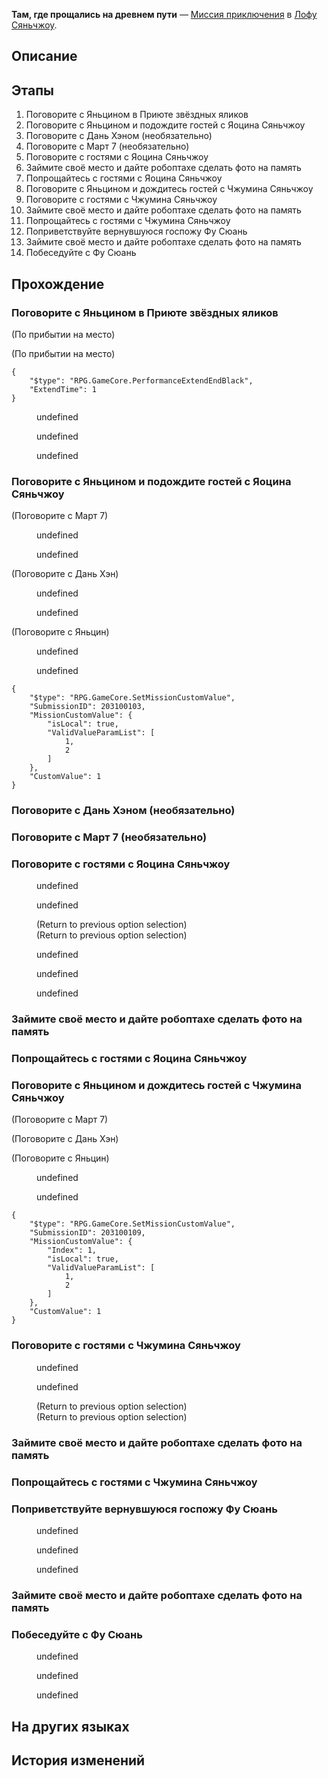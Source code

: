 {{Дополнить|Диалоги.}}
{{Миссия Инфобокс
|id              = 2031001
|Название        = 
|Изображение     = Миссия Освоения Там, где прощались на древнем пути.png
|Тип             = Миссия приключения
|События         = 
|Глава           = 
|Условия         = Завершена [[Миссия приключения]] ''[[Хотя аплодисменты стихли V]]''
|Персонажи       = Дань Хэн; Линша; Март 7; Моцзэ; Первопроходец; Фу Сюань; Фэйсяо; Хуайянь; Цзяоцю; Юньли; Яньцин; Яньцин и Дань Хэн
|СтартЛокация    = [[Лофу Сяньчжоу]] — [[Центральная гавань Приюта звёздных яликов]]
|Локации         = Центральная гавань Приюта звёздных яликов
|Предыдущая      = Хотя аплодисменты стихли V
|Следующая       = 
|Награды         = Звёздный нефрит*30; Путеводитель путешественника*2; Утраченный кристалл*2; Strale*25; Кредиты*30 000
}}
'''Там, где прощались на древнем пути''' — [[Миссия приключения]] в [[Лофу Сяньчжоу]].

==Описание==
{{Описание|<!--официальное описание из Перекрёстка судеб-->}}

==Этапы==
# Поговорите с Яньцином в Приюте звёздных яликов
# Поговорите с Яньцином и подождите гостей с Яоцина Сяньчжоу
# Поговорите с Дань Хэном (необязательно)
# Поговорите с Март 7 (необязательно)
# Поговорите с гостями с Яоцина Сяньчжоу
# Займите своё место и дайте робоптахе сделать фото на память
# Попрощайтесь с гостями с Яоцина Сяньчжоу
# Поговорите с Яньцином и дождитесь гостей с Чжумина Сяньчжоу
# Поговорите с гостями с Чжумина Сяньчжоу
# Займите своё место и дайте робоптахе сделать фото на память
# Попрощайтесь с гостями с Чжумина Сяньчжоу
# Поприветствуйте вернувшуюся госпожу Фу Сюань
# Займите своё место и дайте робоптахе сделать фото на память
# Побеседуйте с Фу Сюань

==Прохождение==
{{Дополнить}}

{{Диалог Конец}}

===Поговорите с Яньцином в Приюте звёздных яликов===
{{Описание миссии|локация=Центральная гавань Приюта звёздных яликов|Хотя не всё было гладко, Церемония боевых искусств успешно завершилась.<br />Яньцин хочет лично поблагодарить экипаж экспресса. Стоит пойти встретиться с ним.<br />Кстати говоря, он предложил научить Март фехтованию, так что со стороны Звёздного экспресса будет правильно поблагодарить его в ответ.}}
{{Диалог Начало}}
;(По прибытии на место)

;(По прибытии на место)
<pre>{
	"$type": "RPG.GameCore.PerformanceExtendEndBlack",
	"ExtendTime": 1
}</pre>
:{{tx}}
<!--Unknown TalkSentence: 203090001-->
:{{Диалог|Стрелка}} undefined
:<!--Unknown TalkSentence: 203090003-->
:<!--Unknown TalkSentence: 203090004-->
:<!--Unknown TalkSentence: 203090005-->
:<!--Unknown TalkSentence: 203090006-->
:<!--Unknown TalkSentence: 203090007-->
:<!--Unknown TalkSentence: 203090008-->
:<!--Unknown TalkSentence: 203090009-->
:<!--Unknown TalkSentence: 203090010-->
:{{Диалог|Стрелка}} undefined
:<!--Unknown TalkSentence: 203090005-->
:<!--Unknown TalkSentence: 203090006-->
:<!--Unknown TalkSentence: 203090007-->
:<!--Unknown TalkSentence: 203090008-->
:<!--Unknown TalkSentence: 203090009-->
:<!--Unknown TalkSentence: 203090010-->
:{{Диалог|Стрелка}} undefined
:<!--Unknown TalkSentence: 203090007-->
:<!--Unknown TalkSentence: 203090008-->
:<!--Unknown TalkSentence: 203090009-->
:<!--Unknown TalkSentence: 203090010-->
<!--Unknown TalkSentence: 203090007-->
<!--Unknown TalkSentence: 203090008-->
<!--Unknown TalkSentence: 203090009-->
<!--Unknown TalkSentence: 203090010-->
{{Диалог Конец}}

===Поговорите с Яньцином и подождите гостей с Яоцина Сяньчжоу===
{{Описание миссии|локация=Центральная гавань Приюта звёздных яликов|Хотя не всё было гладко, Церемония боевых искусств успешно завершилась.<br />Март предлагает пойти вместе с Яньцином, чтобы попрощаться с гостями с других кораблей Сяньчжоу, и Яньцин выражает схожие желания. Почему бы вам не проводить отбывающих гостей вместе с Яньцином?}}
{{Диалог Начало}}

;(Поговорите с Март 7)
<!--Unknown TalkSentence: 203090201-->
<!--Unknown TalkSentence: 203090202-->
:{{Диалог|Стрелка}} undefined
:{{Диалог|Стрелка}} undefined
<!--Unknown TalkSentence: 203090204-->

;(Поговорите с Дань Хэн)
<!--Unknown TalkSentence: 203090101-->
<!--Unknown TalkSentence: 203090102-->
:{{Диалог|Стрелка}} undefined
:{{Диалог|Стрелка}} undefined
<!--Unknown TalkSentence: 203090104-->
<!--Unknown TalkSentence: 203090107-->

;(Поговорите с Яньцин)
<!--Unknown TalkSentence: 203090301-->
:{{Диалог|Стрелка}} undefined
:{{Диалог|Выход}} undefined
<pre>{
	"$type": "RPG.GameCore.SetMissionCustomValue",
	"SubmissionID": 203100103,
	"MissionCustomValue": {
		"isLocal": true,
		"ValidValueParamList": [
			1,
			2
		]
	},
	"CustomValue": 1
}</pre>

{{Диалог Конец}}

===Поговорите с Дань Хэном (необязательно)===
{{Диалог Начало}}
{{Диалог Конец}}

===Поговорите с Март 7 (необязательно)===
{{Диалог Начало}}
{{Диалог Конец}}

===Поговорите с гостями с Яоцина Сяньчжоу===
{{Описание миссии|локация=Центральная гавань Приюта звёздных яликов|Март предложила пойти вместе с Яньцином, чтобы попрощаться со всеми гостями с других кораблей Сяньчжоу.<br />Генерал Фэйсяо, целитель Цзяоцю и какой-то чудак с перьями... Кхм, в смысле теневой страж Моцзэ... все явились и вели себя учтиво. Они готовятся к возвращению на Яоцин Сяньчжоу. К счастью, вы смогли увидеть их ещё раз перед отлётом.<br />И даже не думай о содовой сое, Март!}}
{{Диалог Начало}}
<!--Unknown TalkSentence: 203090401-->
<!--Unknown TalkSentence: 203090402-->
<!--Unknown TalkSentence: 203090403-->
<!--Unknown TalkSentence: 203090404-->
:{{Диалог|Стрелка}} undefined
:<!--Unknown TalkSentence: 203090417-->
::{{tx}}
:{{Диалог|Стрелка}} undefined
:<!--Unknown TalkSentence: 203090407-->
:<!--Unknown TalkSentence: 203090408-->
:;(Return to previous option selection)
:;(Return to previous option selection)
<!--Unknown TalkSentence: 203091401-->
<!--Unknown TalkSentence: 203091402-->
<!--Unknown TalkSentence: 203091403-->
:{{Диалог|Стрелка}} undefined
:<!--Unknown TalkSentence: 203091405-->
:<!--Unknown TalkSentence: 203091406-->
:<!--Unknown TalkSentence: 203091407-->
:<!--Unknown TalkSentence: 203091408-->
:<!--Unknown TalkSentence: 203091409-->
:<!--Unknown TalkSentence: 203091410-->
:<!--Unknown TalkSentence: 203091411-->
::{{tx}}
:{{Диалог|Стрелка}} undefined
:<!--Unknown TalkSentence: 203091407-->
:<!--Unknown TalkSentence: 203091408-->
:<!--Unknown TalkSentence: 203091409-->
:<!--Unknown TalkSentence: 203091410-->
:<!--Unknown TalkSentence: 203091411-->
::{{tx}}
:{{Диалог|Стрелка}} undefined
:<!--Unknown TalkSentence: 203091410-->
:<!--Unknown TalkSentence: 203091411-->
::{{tx}}
<!--Unknown TalkSentence: 203091410-->
<!--Unknown TalkSentence: 203091411-->
:{{tx}}
{{Диалог Конец}}

===Займите своё место и дайте робоптахе сделать фото на память===
{{Описание миссии|локация=Центральная гавань Приюта звёздных яликов|Март предложила пойти вместе с Яньцином, чтобы попрощаться со всеми гостями с других кораблей Сяньчжоу.<br />Если не знаете, какую позу принять для фото, можно засунуть руку в карман... Тьфу. К чему эти формальности.}}
{{Диалог Начало}}

{{Диалог Конец}}

===Попрощайтесь с гостями с Яоцина Сяньчжоу===
{{Описание миссии|локация=Центральная гавань Приюта звёздных яликов|Март предложила пойти вместе с Яньцином, чтобы попрощаться со всеми гостями с других кораблей Сяньчжоу.<br />Генерал Фэйсяо, целитель Цзяоцю и чудак с перьями... Кхм, в смысле теневой страж Моцзэ... все явились и вели себя учтиво. Они готовятся к возвращению на Яоцин Сяньчжоу. К счастью, вы смогли увидеть их ещё раз перед отлётом.<br />Даже если вас разделяют бескрайние небеса, вы твёрдо верите, что встретитесь снова.}}
{{Диалог Начало}}

{{Диалог Конец}}

===Поговорите с Яньцином и дождитесь гостей с Чжумина Сяньчжоу===
{{Описание миссии|локация=Центральная гавань Приюта звёздных яликов|Март предложила пойти вместе с Яньцином, чтобы попрощаться со всеми гостями с других кораблей Сяньчжоу.<br />Пришло время попрощаться с гостями с Чжумина Сяньчжоу.}}
{{Диалог Начало}}

;(Поговорите с Март 7)
<!--Unknown TalkSentence: 203090701-->

;(Поговорите с Дань Хэн)
<!--Unknown TalkSentence: 203090601-->

;(Поговорите с Яньцин)
<!--Unknown TalkSentence: 203090801-->
:{{Диалог|Стрелка}} undefined
:{{Диалог|Выход}} undefined
<pre>{
	"$type": "RPG.GameCore.SetMissionCustomValue",
	"SubmissionID": 203100109,
	"MissionCustomValue": {
		"Index": 1,
		"isLocal": true,
		"ValidValueParamList": [
			1,
			2
		]
	},
	"CustomValue": 1
}</pre>

{{Диалог Конец}}

===Поговорите с гостями с Чжумина Сяньчжоу===
{{Описание миссии|локация=Центральная гавань Приюта звёздных яликов|Март предложила пойти вместе с Яньцином, чтобы попрощаться со всеми гостями с других кораблей Сяньчжоу.<br />Генерал Хуайянь и госпожа Юньли с Чжумина Сяньчжоу прибыли в порт. Кажется, и госпожа Линша тоже тут... Таких эмоций люди ждут от подобающего прощания.<br />Не забудь свой меч, Яньцин!}}
{{Диалог Начало}}
<!--Unknown TalkSentence: 203090901-->
<!--Unknown TalkSentence: 203090902-->
<!--Unknown TalkSentence: 203090903-->
<!--Unknown TalkSentence: 203090904-->
:{{Диалог|Стрелка}} undefined
:<!--Unknown TalkSentence: 203090914-->
:<!--Unknown TalkSentence: 203090915-->
:<!--Unknown TalkSentence: 203090916-->
:<!--Unknown TalkSentence: 203090917-->
:<!--Unknown TalkSentence: 203090918-->
:<!--Unknown TalkSentence: 203090919-->
:<!--Unknown TalkSentence: 203090920-->
:{{Диалог|Стрелка}} undefined
:<!--Unknown TalkSentence: 203090907-->
:<!--Unknown TalkSentence: 203090908-->
:;(Return to previous option selection)
:;(Return to previous option selection)
<!--Unknown TalkSentence: 203090919-->
<!--Unknown TalkSentence: 203090920-->
{{Диалог Конец}}

===Займите своё место и дайте робоптахе сделать фото на память===
{{Описание миссии|локация=Центральная гавань Приюта звёздных яликов|Март предложила пойти вместе с Яньцином, чтобы попрощаться со всеми гостями с других кораблей Сяньчжоу.<br />Если не знаете, какую позу принять для фото, можно засунуть руку в карман... Тьфу. К чему эти формальности.}}
{{Диалог Начало}}

{{Диалог Конец}}

===Попрощайтесь с гостями с Чжумина Сяньчжоу===
{{Описание миссии|локация=Центральная гавань Приюта звёздных яликов|Март предложила пойти вместе с Яньцином, чтобы попрощаться со всеми гостями с других кораблей Сяньчжоу.<br />Генерал Хуайянь и госпожа Юньли с Чжумина Сяньчжоу прибыли в порт. Кажется, и госпожа Линша тоже тут...<br />Даже если вас разделяют бескрайние небеса, вы твёрдо верите, что встретитесь снова.}}
{{Диалог Начало}}

{{Диалог Конец}}

===Поприветствуйте вернувшуюся госпожу Фу Сюань===
{{Описание миссии|локация=Центральная гавань Приюта звёздных яликов|Угадайте, кто вернулся? Это же Верховная провидица Фу Сюань!<br />Но в самом деле, а кто-то помнил, что Фу Сюань была в командировке?<br />Что ж, похоже, чувство времени вас не подвело. Обязательно поздравьте Фу Сюань с триумфальным возвращением}}
{{Диалог Начало}}
:{{tx}}
<!--Unknown TalkSentence: 203091101-->
:{{Диалог|Стрелка}} undefined
:<!--Unknown TalkSentence: 203091103-->
:<!--Unknown TalkSentence: 203091104-->
:<!--Unknown TalkSentence: 203091105-->
:<!--Unknown TalkSentence: 203091106-->
:<!--Unknown TalkSentence: 203091107-->
:<!--Unknown TalkSentence: 203091108-->
:<!--Unknown TalkSentence: 203091109-->
:<!--Unknown TalkSentence: 203091110-->
:<!--Unknown TalkSentence: 203091111-->
:{{Диалог|Стрелка}} undefined
:<!--Unknown TalkSentence: 203091105-->
:<!--Unknown TalkSentence: 203091106-->
:<!--Unknown TalkSentence: 203091107-->
:<!--Unknown TalkSentence: 203091108-->
:<!--Unknown TalkSentence: 203091109-->
:<!--Unknown TalkSentence: 203091110-->
:<!--Unknown TalkSentence: 203091111-->
:{{Диалог|Стрелка}} undefined
:<!--Unknown TalkSentence: 203091107-->
:<!--Unknown TalkSentence: 203091108-->
:<!--Unknown TalkSentence: 203091109-->
:<!--Unknown TalkSentence: 203091110-->
:<!--Unknown TalkSentence: 203091111-->
<!--Unknown TalkSentence: 203091107-->
<!--Unknown TalkSentence: 203091108-->
<!--Unknown TalkSentence: 203091109-->
<!--Unknown TalkSentence: 203091110-->
<!--Unknown TalkSentence: 203091111-->
{{Диалог Конец}}

===Займите своё место и дайте робоптахе сделать фото на память===
{{Описание миссии|локация=Центральная гавань Приюта звёздных яликов|Угадайте, кто вернулся? Это же Верховная провидица Фу Сюань!<br />Если не знаете, какую позу принять для фото, можно засунуть руку в карман... Тьфу. К чему эти формальности.}}
{{Диалог Начало}}

{{Диалог Конец}}

===Побеседуйте с Фу Сюань===
{{Описание миссии|локация=Центральная гавань Приюта звёздных яликов|Угадайте, кто вернулся? Это же Верховная провидица Фу Сюань!<br />Цинцюэ собиралась встретиться с Фу Сюань? И где она?}}
{{Диалог Начало}}
<!--Unknown TalkSentence: 203091201-->
<!--Unknown TalkSentence: 203091202-->
<!--Unknown TalkSentence: 203091203-->
<!--Unknown TalkSentence: 203091204-->
<!--Unknown TalkSentence: 203091205-->
<!--Unknown TalkSentence: 203091206-->
<!--Unknown TalkSentence: 203091207-->
:{{Диалог|Стрелка}} undefined
:{{Диалог|Стрелка}} undefined
:{{Диалог|Стрелка}} undefined
{{Диалог Конец}}

==На других языках==
{{На других языках
|en   = By Way of Old
|zhs  = 长亭外，古道边
|zht  = 長亭外，古道邊
|ja   = 長亭の外、古道の脇
|ko   = 정자 밖, 옛 길가
|es   = A lo largo del antiguo camino
|fr   = Comme le veut la tradition
|ru   = Там, где прощались на древнем пути
|th   = ศาลาแห่งการร่ำลา
|vi   = Dọc Theo Con Đường Cổ
|de   = An dieser alten Straße
|id   = Di Luar Paviliun, Di Tepi Jalan Kuno
|pt   = Ao Longo do Antigo Caminho
}}

==История изменений==
{{История изменений|2.7}}
